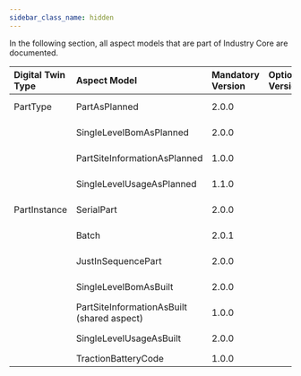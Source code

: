 ```yaml
---
sidebar_class_name: hidden
---
```


<!--
This work is licensed under the CC-BY-4.0 (https://creativecommons.org/licenses/by/4.0/legalcode).

- SPDX-License-Identifier: CC-BY-4.0
- SPDX-FileCopyrightText: 2023 - 2024 BASF SE
- SPDX-FileCopyrightText: 2023 - 2024 Bayerische Motoren Werke Aktiengesellschaft (BMW AG)
- SPDX-FileCopyrightText: 2023 - 2024 Fraunhofer-Gesellschaft zur Foerderung der angewandten Forschung e.V. (represented by Fraunhofer ISST & Fraunhofer IML)
- SPDX-FileCopyrightText: 2023 - 2024 German Edge Cloud GmbH & Co. KG
- SPDX-FileCopyrightText: 2023 - 2024 Mercedes Benz AG
- SPDX-FileCopyrightText: 2023 - 2024 Robert Bosch Manufacturing Solutions GmbH
- SPDX-FileCopyrightText: 2023 - 2024 SAP SE
- SPDX-FileCopyrightText: 2023 - 2024 Siemens AG
- SPDX-FileCopyrightText: 2023 - 2024 T-Systems International GmbH
- SPDX-FileCopyrightText: 2023 - 2024 ZF Friedrichshafen AG
- SPDX-FileCopyrightText: 2023 - 2024 Contributors to the Eclipse Foundation
- Source URL: https://github.com/eclipse-tractusx/eclipse-tractusx.github.io/tree/main/docs-kits/kits/Industry%20Core%20Kit (latest version)
-->

In the following section, all aspect models that are part of Industry Core are documented. 

| Digital Twin Type | Aspect Model | Mandatory Version | Optional Versions | KIT |
| :-- | :-- | :-- | :-- | :-- |
| PartType | PartAsPlanned | 2.0.0 |  | Industry Core |
| | SingleLevelBomAsPlanned | 2.0.0 |  | Industry Core |
| | PartSiteInformationAsPlanned | 1.0.0 | | Industry Core |
| | SingleLevelUsageAsPlanned | 1.1.0 | | Industry Core |
| PartInstance | SerialPart | 2.0.0 |  | Industry Core |
| | Batch | 2.0.1 |  | Industry Core |
| | JustInSequencePart | 2.0.0 | | Industry Core |
| | SingleLevelBomAsBuilt | 2.0.0 |  | Industry Core |
| | PartSiteInformationAsBuilt (shared aspect) | 1.0.0 | | Industry Core |
| | SingleLevelUsageAsBuilt | 2.0.0 | | Industry Core |
| | TractionBatteryCode | 1.0.0 | | Traceability |
